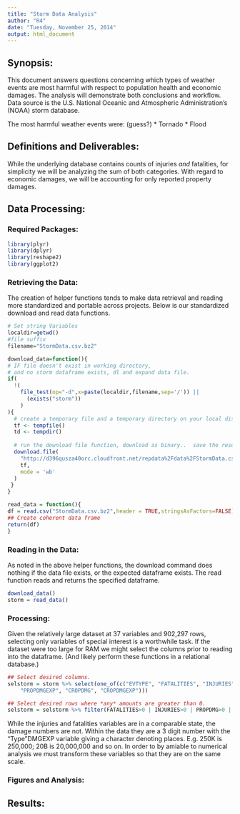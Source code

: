 ```yaml
---
title: "Storm Data Analysis"
author: "R4"
date: "Tuesday, November 25, 2014"
output: html_document
---
```


## Synopsis:
This document answers questions concerning which types of weather events are most harmful with respect to population health and economic damages. The analysis will demonstrate both conclusions and workflow. Data source is the U.S. National Oceanic and Atmospheric Administration's (NOAA) storm database.

The most harmful weather events were: (guess?)
* Tornado
* Flood

## Definitions and Deliverables:
While the underlying database contains counts of injuries *and* fatalities, for simplicity we will be analyzing the sum of both categories. With regard to economic damages, we will be accounting for only reported property damages.

## Data Processing:

### Required Packages:
```r
library(plyr)
library(dplyr)
library(reshape2)
library(ggplot2)
```


### Retrieving the Data:
The creation of helper functions tends to make data retrieval and reading more standardized and portable across projects. 
Below is our standardized download and read data functions.
```r
# Set string Variables
localdir=getwd()
#file suffix
filename="StormData.csv.bz2"

download_data=function(){
# IF file doesn't exist in working directory, 
# and no storm dataframe exists, dl and expand data file.
if(
  !(
    file_test(op="-d",x=paste(localdir,filename,sep='/')) ||
      (exists("storm"))
    )
){
  # create a temporary file and a temporary directory on your local disk
  tf <- tempfile()
  td <- tempdir()
  
  # run the download file function, download as binary..  save the result to the temporary file
  download.file(
    "http://d396qusza40orc.cloudfront.net/repdata%2Fdata%2FStormData.csv.bz2",
    tf,
    mode = 'wb' 
  )
 }
}

read_data = function(){
df = read.csv("StormData.csv.bz2",header = TRUE,stringsAsFactors=FALSE) 
## Create coherent data frame
return(df)
}

```


### Reading in the Data:
As noted in the above helper functions, the download command does nothing if the data file exists, or the expected dataframe exists. The read function reads and returns the specified dataframe.
```r
download_data()
storm = read_data()
```

### Processing:
Given the relatively large dataset at 37 variables and 902,297 rows, selecting only variables of special interest is a worthwhile task. If the dataset were too large for RAM we might select the columns prior to reading into the dataframe. (And likely perform these functions in a relational database.)
```r
## Select desired columns.
selstorm = storm %>% select(one_of(c("EVTYPE", "FATALITIES", "INJURIES", "PROPDMG", 
    "PROPDMGEXP", "CROPDMG", "CROPDMGEXP")))

## Select desired rows where *any* amounts are greater than 0.
selstorm = selstorm %>% filter(FATALITIES>0 | INJURIES>0 | PROPDMG>0 | CROPDMG>0)

```

While the injuries and fatalities variables are in a comparable state, the damage numbers are not. Within the data they are a 3 digit number with the "Type"DMGEXP variable giving a character denoting places. E.g. 250K is 250,000; 20B is 20,000,000 and so on. In order to by amiable to numerical analysis we must transform these variables so that they are on the same scale. 




### Figures and Analysis:

## Results: